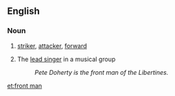==English==

===Noun===
{{en-noun|front men|sg=[[front]] [[man]]}}

# {{football}} [[striker]], [[attacker]], [[forward]]
# {{music}} The [[lead singer]] in a musical group
#: ''Pete Doherty is the front man of the Libertines.''

[[et:front man]]